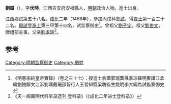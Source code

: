 '''劉鎡'''（{{bd|1430年||？}}），字'''伏時'''，江西吉安府安福縣人，[[明朝|明朝]]政治人物。進士出身。

江西鄉試第五十八名。[[成化|成化]]二年（1466年），參加丙戌科[[會試|會試]]，得[[貢士|貢士]]第一百三十二名。[[殿試|殿試]]登[[進士|進士]]第三甲第十四名，试监察御史<ref>《明憲宗純皇帝實錄》（卷之三十七）：授進士俞藎郭瑞龔晟季琮羅明婁謙江孟綸劉鎡鄺文江泝劉瑀戴珊邵智行人王哲知縣梁昉監生姚明李大綱為試監察御史</ref>。曾祖父[[劉子定|劉子定]]。祖父[[劉伯文|劉伯文]]，贈禮部主事。父亲[[劉求矩|劉求矩]]<ref>《天一阁藏明代科举录选刊·登科录》（《成化二年进士登科录》）</ref>。

==参考==
{{reflist}}
{{明朝人物小作品}}
{{成化二年丙戌科殿試金榜}}

[[Category:明朝监察御史|Category:明朝监察御史]]
[[Category:劉姓|Category:劉姓]]